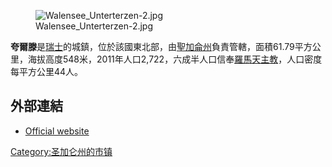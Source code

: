 [[Image:Walensee_Unterterzen-2.jpg|right]]

'''夸爾滕'''是[[瑞士|瑞士]]的城鎮，位於該國東北部，由[[聖加侖州|聖加侖州]]負責管轄，面積61.79平方公里，海拔高度548米，2011年人口2,722，六成半人口信奉[[羅馬天主教|羅馬天主教]]，人口密度每平方公里44人。

==外部連結==
* [http://www.quarten.ch Official website]{{Wayback|url=http://www.quarten.ch/ |date=20081207152104 }} {{de icon}}

{{Switzerland-geo-stub}}
[[Category:圣加仑州的市镇|Category:圣加仑州的市镇]]
